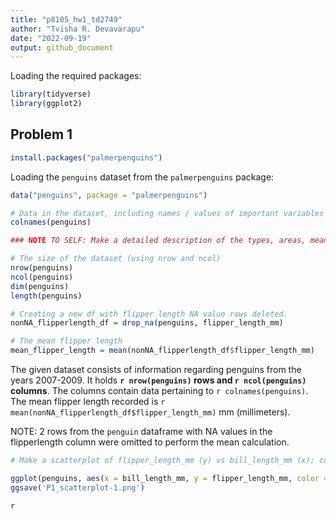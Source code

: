 ```yaml
---
title: "p8105_hw1_td2749"
author: "Tvisha R. Devavarapu"
date: "2022-09-19"
output: github_document
---
```


Loading the required packages:
```r
library(tidyverse)
library(ggplot2)
```

## Problem 1

```r
install.packages("palmerpenguins")
```

Loading the `penguins` dataset from the `palmerpenguins` package: 
```r
data("penguins", package = "palmerpenguins")
```

```r
# Data in the dataset, including names / values of important variables
colnames(penguins)

### NOTE TO SELF: Make a detailed description of the types, areas, means, etc. 

# The size of the dataset (using nrow and ncol)
nrow(penguins)
ncol(penguins)
dim(penguins)
length(penguins)
```
```r
# Creating a new df with flipper length NA value rows deleted. 
nonNA_flipperlength_df = drop_na(penguins, flipper_length_mm)

# The mean flipper length
mean_flipper_length = mean(nonNA_flipperlength_df$flipper_length_mm)
```

The given dataset consists of information regarding penguins from the years 2007-2009. It holds **`r nrow(penguins)` rows and `r ncol(penguins)` columns**. The columns contain data pertaining to `r colnames(penguins)`. 
The mean flipper length recorded is `r mean(nonNA_flipperlength_df$flipper_length_mm)` mm (millimeters).

NOTE: 2 rows from the `penguin` dataframe with NA values in the flipperlength column were omitted to perform the mean calculation. 

```r
# Make a scatterplot of flipper_length_mm (y) vs bill_length_mm (x); color points using the species variable 

ggplot(penguins, aes(x = bill_length_mm, y = flipper_length_mm, color = species)) + geom_point()
ggsave('P1_scatterplot-1.png')
```



`r `
